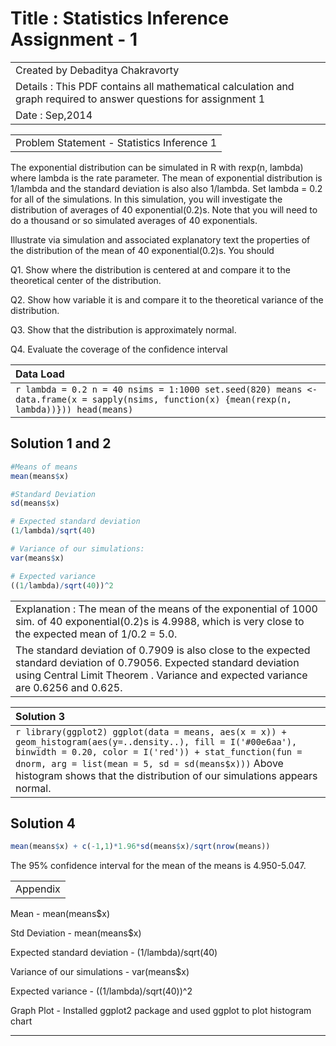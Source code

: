 Title : Statistics Inference Assignment - 1
========================================================
-------------------------------------------------------------------------
Created by Debaditya Chakravorty

Details : This PDF contains all mathematical calculation and graph required to answer questions for assignment 1

Date : Sep,2014

-------------------------------------------------------------------------

------------------------------------------------------------------------------------
Problem Statement - Statistics Inference 1
------------------------------------------------------------------------------------

The exponential distribution can be simulated in R with rexp(n, lambda) where lambda is the rate parameter. The mean of exponential distribution is 1/lambda and the standard deviation is also also 1/lambda. Set lambda = 0.2 for all of the simulations. In this simulation, you will investigate the distribution of averages of 40 exponential(0.2)s. Note that you will need to do a thousand or so simulated averages of 40 exponentials.

Illustrate via simulation and associated explanatory text the properties of the distribution of the mean of 40 exponential(0.2)s.  You should

Q1. Show where the distribution is centered at and compare it to the theoretical center of the distribution.

Q2. Show how variable it is and compare it to the theoretical variance of the distribution.

Q3. Show that the distribution is approximately normal.

Q4. Evaluate the coverage of the confidence interval

---------------------------------------------------------------------------------------
Data Load
---------------------------------------------------------------------------------------
```r
lambda = 0.2
n = 40
nsims = 1:1000
set.seed(820)
means <- data.frame(x = sapply(nsims, function(x) {mean(rexp(n, lambda))}))
head(means)
```
---------------------------------------------------------------------------------
Solution 1 and 2
---------------------------------------------------------------------------------
```r
#Means of means
mean(means$x)

#Standard Deviation
sd(means$x)

# Expected standard deviation
(1/lambda)/sqrt(40)

# Variance of our simulations:
var(means$x)

# Expected variance
((1/lambda)/sqrt(40))^2
```

------------------------------------------------------------------------------------
Explanation : The mean of the means of the exponential of 1000 sim. of 40 exponential(0.2)s is 4.9988, which is very close to the expected mean of 1/0.2 = 5.0.

The standard deviation of 0.7909 is also close to the expected standard deviation of 0.79056. Expected standard deviation using Central Limit Theorem . Variance and expected variance are 0.6256 and 0.625.

---------------------------------------------------------------------------------------

---------------------------------------------------------------------------------------
Solution 3 
---------------------------------------------------------------------------------------
```r
library(ggplot2)
ggplot(data = means, aes(x = x)) + 
    geom_histogram(aes(y=..density..), fill = I('#00e6aa'), 
                   binwidth = 0.20, color = I('red')) +
    stat_function(fun = dnorm, arg = list(mean = 5, sd = sd(means$x)))
```
Above histogram shows that the distribution of our simulations appears normal.

---------------------------------------------------------------------------------------
Solution 4
---------------------------------------------------------------------------------------
```r
mean(means$x) + c(-1,1)*1.96*sd(means$x)/sqrt(nrow(means))
```
The 95% confidence interval for the mean of the means is 4.950-5.047.

---------------------------------------------------------------------------------------
Appendix
---------------------------------------------------------------------------------------

Mean - mean(means$x)

Std Deviation - mean(means$x)

Expected standard deviation - (1/lambda)/sqrt(40)

Variance of our simulations - var(means$x)

Expected variance - ((1/lambda)/sqrt(40))^2

Graph Plot - Installed ggplot2 package and used ggplot to plot histogram chart

---------------------------------------------------------------------------------------
